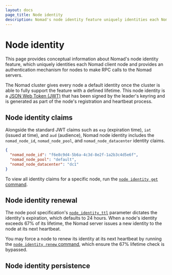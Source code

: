 ```yaml
---
layout: docs
page_title: Node identity
description: Nomad's node identity feature uniquely identities each Nomad client node and provides an authentication mechanism for nodes to make RPC calls to the Nomad servers.
---
```


# Node identity
This page provides conceptual information about Nomad's node identity feature, which uniquely
identities each Nomad client node and provides an authentication mechanism for nodes to make RPC
calls to the Nomad servers.

The Nomad cluster gives every node a default identity once the cluster is able
to fully support the feature with a defined lifetime. This node identity is a
[JSON Web Token (JWT)][] that has been signed by the leader's keyring and is
generated as part of the node's registration and heartbeat process.

## Node identity claims

Alongside the standard JWT claims such as `exp` (expiration time), `iat` (issued
at time), and `aud` (audience), Nomad node identity includes the
`nomad_node_id`, `nomad_node_pool`, and `nomad_node_datacenter` identity claims.

```json
{
  "nomad_node_id": "f6e8c9d4-5b6a-4c3d-8e2f-1a2b3c4d5e6f",
  "nomad_node_pool": "default",
  "nomad_node_datacenter": "dc1"
}
```

To view all identity claims for a specific node, run the
[`node identity get` command][cli_node_identity_get].

## Node identity renewal
The node pool specification's [`node_identity_ttl`][config_node_identity_ttl]
parameter dictates the identity's expiration, which defaults to 24 hours. When a
node's identity exceeds 67% of its lifetime, the Nomad server issues a new
identity to the node at its next heartbeat.

You may force a node to renew its identity at its next heartbeat by running the
[`node identity renew` command][cli_node_identity_renew], which ensure the 67%
lifetime check is bypassed.

## Node identity persistence

[JSON Web Token (JWT)]: https://datatracker.ietf.org/doc/html/rfc7519
[config_node_identity_ttl]: /nomad/docs/other-specifications/node-pool#node_identity_ttl
[cli_node_identity_get]: /nomad/commands/node/identity/get
[cli_node_identity_renew]: /nomad/commands/node/identity/renew

